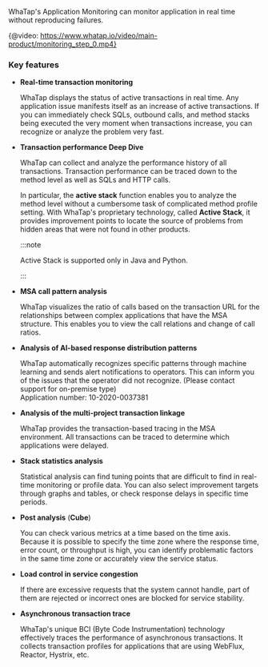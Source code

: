WhaTap's Application Monitoring can monitor application in real time without reproducing failures.

{@video: https://www.whatap.io/video/main-product/monitoring_step_0.mp4}

### Key features

-   **Real-time transaction monitoring**

    WhaTap displays the status of active transactions in real time. Any application issue manifests itself as an increase of active transactions. If you can immediately check SQLs, outbound calls, and method stacks being executed the very moment when transactions increase, you can recognize or analyze the problem very fast.

-   **Transaction performance Deep Dive**

    WhaTap can collect and analyze the performance history of all transactions. Transaction performance can be traced down to the method level as well as SQLs and HTTP calls. 

    <InDoc product='java,python'>

    In particular, the **active stack** function enables you to analyze the method level without a cumbersome task of complicated method profile setting. With WhaTap's proprietary technology, called **Active Stack**, it provides improvement points to locate the source of problems from hidden areas that were not found in other products.

    :::note

    Active Stack is supported only in Java and Python.

    :::

    </InDoc>

<Xclude product='dotnet'>

-   **MSA call pattern analysis**

    WhaTap visualizes the ratio of calls based on the transaction URL for the relationships between complex applications that have the MSA structure. This enables you to view the call relations and change of call ratios.

</Xclude>

-   **Analysis of AI-based response distribution patterns**

    WhaTap automatically recognizes specific patterns through machine learning and sends alert notifications to operators. This can inform you of the issues that the operator did not recognize. (Please contact support for on-premise type)<br/> Application number: 10-2020-0037381

<Xclude product='dotnet'>

-   **Analysis of the multi-project transaction linkage**

    WhaTap provides the transaction-based tracing in the MSA environment. All transactions can be traced to determine which applications were delayed.

</Xclude>

<InDoc product='java,python'>

-   **Stack statistics analysis**

    Statistical analysis can find tuning points that are difficult to find in real-time monitoring or profile data. You can also select improvement targets through graphs and tables, or check response delays in specific time periods.

</InDoc>

-   **Post analysis** (**Cube**)

    You can check various metrics at a time based on the time axis. Because it is possible to specify the time zone where the response time, error count, or throughput is high, you can identify problematic factors in the same time zone or accurately view the service status.

<InDoc product='java'>

-   **Load control in service congestion**

    If there are excessive requests that the system cannot handle, part of them are rejected or incorrect ones are blocked for service stability.

-   **Asynchronous transaction trace**

    WhaTap's unique BCI (Byte Code Instrumentation) technology effectively traces the performance of asynchronous transactions. It collects transaction profiles for applications that are using WebFlux, Reactor, Hystrix, etc.

</InDoc>
